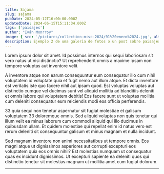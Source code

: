 ```yaml
---
title: Sajama
slug: sajama
pubDate: 2024-05-12T16:00:00.000Z
updatedDate: 2024-06-15T15:11:34.000Z
tags: ['paisajes']
author: "Iván Monrroy"
image: { src: '/pictures/collection-misc-2024/01%20enero%2024.jpg', alt: Coleccion2023, positionx: 50%, positiony: 50% }
description: Ejemplo 2 de una galeria de fotos o un post sobre paisajes
---
```


Lorem ipsum dolor sit amet. Id possimus internos qui sequi laboriosam sit vero natus ut nisi distinctio? Ut reprehenderit omnis a maxime ipsam non tempore voluptas aut inventore velit.

A inventore atque non earum consequuntur eum consequatur illo cum nihil voluptatem id voluptate quia et fugit nemo aut illum atque. Et dicta inventore est veritatis iste quo facere nihil aut ipsam quod. Est voluptas voluptas aut distinctio cumque vel ducimus sunt vel aliquid mollitia ad blanditiis deleniti et omnis labore qui voluptatem debitis! Eos facere sunt ut voluptas mollitia cum deleniti consequatur eum reiciendis modi eos officia perferendis.

33 quia sequi non tenetur aspernatur sit fugiat molestiae et galisum voluptatem 33 doloremque omnis. Sed aliquid voluptas non quis tenetur qui illum velit ea minus laborum cum commodi aliquid qui illo ducimus in quibusdam ullam. Et quidem molestiae qui repellat enim id natus vero est rerum deleniti sit consequuntur galisum et minus magnam et nulla incidunt.

Sed magnam inventore non animi necessitatibus ut tempore omnis. Eos magni atque ut dignissimos asperiores aut corrupti excepturi eos voluptatem quia eos omnis nihil? Est molestias numquam ut consequatur quas ex incidunt dignissimos. Ut excepturi sapiente ea deleniti quos qui distinctio tenetur sit molestias magnam ut mollitia amet cum fugiat dolorum.

---